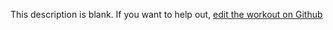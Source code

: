 
  This description is blank. If you want to help out, [edit the workout on Github](https://www.github.com/LiftArcade/exercises/blob/main/exercises/barbell-palms-up-wrist-curl-over-a-bench-description.mdx)